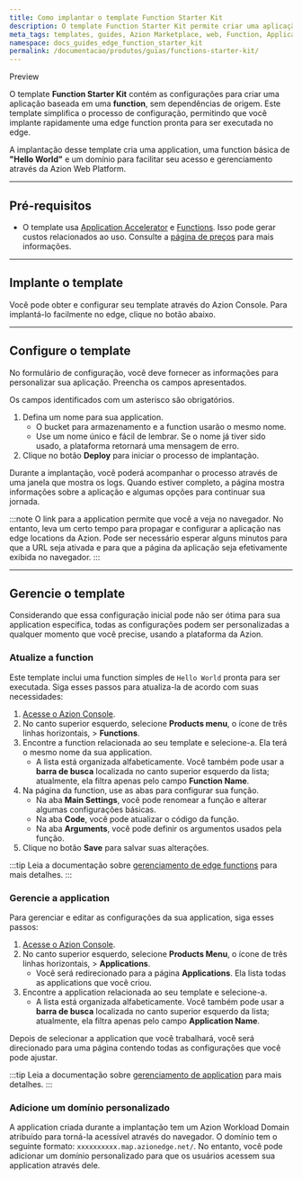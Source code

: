 ```yaml
---
title: Como implantar o template Function Starter Kit
description: O template Function Starter Kit permite criar uma aplicação baseada em uma edge function, sem dependências de origem.
meta_tags: templates, guides, Azion Marketplace, web, Function, Applications
namespace: docs_guides_edge_function_starter_kit
permalink: /documentacao/produtos/guias/functions-starter-kit/
---
```



<Tag severity="info" client:only="vue">
Preview
</Tag>

O template **Function Starter Kit** contém as configurações para criar uma aplicação baseada em uma **function**, sem dependências de origem. Este template simplifica o processo de configuração, permitindo que você implante rapidamente uma edge function pronta para ser executada no edge.

A implantação desse template cria uma application, uma function básica de **"Hello World"** e um domínio para facilitar seu acesso e gerenciamento através da Azion Web Platform.

---

## Pré-requisitos

- O template usa [Application Accelerator](/pt-br/documentacao/produtos/build/applications/application-accelerator/) e [Functions](/pt-br/documentacao/produtos/build/applications/functions/). Isso pode gerar custos relacionados ao uso. Consulte a [página de preços](/pt-br/documentacao/produtos/precos/) para mais informações.

---

## Implante o template

Você pode obter e configurar seu template através do Azion Console. Para implantá-lo facilmente no edge, clique no botão abaixo.

<LinkButton
   label="Implantar"
   link="https://console.azion.com/create/edge-function-starter-kit/"
   icon="ai ai-azion"
   icon-pos="left"
 />

---

## Configure o template

No formulário de configuração, você deve fornecer as informações para personalizar sua aplicação. Preencha os campos apresentados. 

Os campos identificados com um asterisco são obrigatórios.

1. Defina um nome para sua application.
    - O bucket para armazenamento e a function usarão o mesmo nome.
    - Use um nome único e fácil de lembrar. Se o nome já tiver sido usado, a plataforma retornará uma mensagem de erro.
2. Clique no botão **Deploy** para iniciar o processo de implantação.

Durante a implantação, você poderá acompanhar o processo através de uma janela que mostra os logs. Quando estiver completo, a página mostra informações sobre a aplicação e algumas opções para continuar sua jornada.

:::note
O link para a application permite que você a veja no navegador. No entanto, leva um certo tempo para propagar e configurar a aplicação nas edge locations da Azion. Pode ser necessário esperar alguns minutos para que a URL seja ativada e para que a página da aplicação seja efetivamente exibida no navegador.
:::

---

## Gerencie o template

Considerando que essa configuração inicial pode não ser ótima para sua application específica, todas as configurações podem ser personalizadas a qualquer momento que você precise, usando a plataforma da Azion.

### Atualize a function

Este template inclui uma function simples de `Hello World` pronta para ser executada. Siga esses passos para atualiza-la de acordo com suas necessidades:

1. [Acesse o Azion Console](https://console.azion.com).
2. No canto superior esquerdo, selecione **Products menu**, o ícone de três linhas horizontais, > **Functions**.
3. Encontre a function relacionada ao seu template e selecione-a. Ela terá o mesmo nome da sua application.
    - A lista está organizada alfabeticamente. Você também pode usar a **barra de busca** localizada no canto superior esquerdo da lista; atualmente, ela filtra apenas pelo campo **Function Name**.
4. Na página da function, use as abas para configurar sua função.
    - Na aba **Main Settings**, você pode renomear a função e alterar algumas configurações básicas.
    - Na aba **Code**, você pode atualizar o código da função.
    - Na aba **Arguments**, você pode definir os argumentos usados pela função.
5. Clique no botão **Save** para salvar suas alterações.

:::tip
Leia a documentação sobre [gerenciamento de edge functions](/pt-br/documentacao/produtos/build/edge-application/edge-functions/) para mais detalhes.
:::

### Gerencie a application

Para gerenciar e editar as configurações da sua application, siga esses passos:

1. [Acesse o Azion Console](https://console.azion.com).
2. No canto superior esquerdo, selecione **Products Menu**, o ícone de três linhas horizontais, > **Applications**.
   - Você será redirecionado para a página **Applications**. Ela lista todas as applications que você criou.
3. Encontre a application relacionada ao seu template e selecione-a.
   - A lista está organizada alfabeticamente. Você também pode usar a **barra de busca** localizada no canto superior esquerdo da lista; atualmente, ela filtra apenas pelo campo **Application Name**.

Depois de selecionar a application que você trabalhará, você será direcionado para uma página contendo todas as configurações que você pode ajustar.

:::tip
Leia a documentação sobre [gerenciamento de application](/pt-br/documentacao/produtos/build/edge-application/primeiros-passos/) para mais detalhes.
:::

### Adicione um domínio personalizado

A application criada durante a implantação tem um Azion Workload Domain atribuído para torná-la acessível através do navegador. O domínio tem o seguinte formato: `xxxxxxxxxx.map.azionedge.net/`. No entanto, você pode adicionar um domínio personalizado para que os usuários acessem sua application através dele.


<LinkButton link="/pt-br/documentacao/produtos/guias/configurar-dominio/" label="Ir para o guia de configuração de domínio" severity="secondary" />
